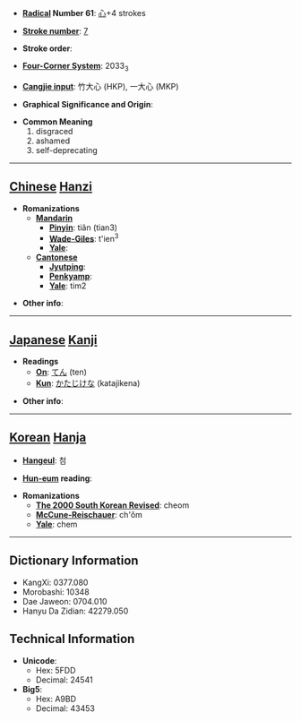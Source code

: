 * '''[[Wiktionary:Chinese radical index| Radical]] Number 61''': [[Wiktionary:Chinese radical index 心|心]]+4 strokes

* '''[[Wiktionary:Chinese total strokes index|Stroke number]]''': [[Wiktionary:Chinese total strokes index 7|7]]

* '''Stroke order''': 

* '''[[Wiktionary:Chinese four corner index|Four-Corner System]]''': 2033<sub>3</sub>

* '''[[Wiktionary:Chinese Cangjie index|Cangjie input]]''': 竹大心 (HKP), 一大心 (MKP)

* '''Graphical Significance and Origin''': 

* '''Common Meaning'''
*#disgraced
*# ashamed
*# self-deprecating


----

== [[Chinese]] [[Hanzi]] ==

* '''Romanizations'''
** '''[[Mandarin]]'''
*** '''[[Pinyin]]''': tiǎn (tian3)
*** '''[[Wade-Giles]]''': t'ien<sup>3</sup>
*** '''[[Yale]]''': 
** '''[[Cantonese]]'''
*** '''[[Jyutping]]''':
*** '''[[Penkyamp]]''': 
*** '''[[Yale]]''': tim2

* '''Other info''': 

----

== [[Japanese]] [[Kanji]] ==

* '''Readings'''
** '''[[On]]''': [[てん]] (ten)
** '''[[Kun]]''': [[かたじけな]] (katajikena)

* '''Other info''':  

----

== [[Korean]] [[Hanja]] ==

* '''[[Hangeul]]''': 첨

* '''[[Hun-eum]] reading''': 

* '''Romanizations'''
** '''[[The 2000 South Korean Revised Romanization|The 2000 South Korean Revised]]''': cheom
** '''[[McCune-Reischauer]]''': ch'ŏm
** '''[[Yale]]''': chem

----

== Dictionary Information ==

* KangXi: 0377.080
* Morobashi: 10348
* Dae Jaweon: 0704.010
* Hanyu Da Zidian: 42279.050

== Technical Information ==

* '''Unicode''':
** Hex: 5FDD
** Decimal: 24541
* '''Big5''':
** Hex: A9BD
** Decimal: 43453